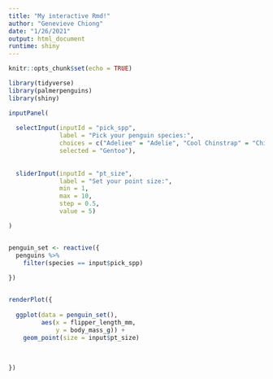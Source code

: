 ```yaml
---
title: "My interactive Rmd!"
author: "Genevieve Chiong"
date: "1/26/2021"
output: html_document
runtime: shiny
---
```


```r
knitr::opts_chunk$set(echo = TRUE)

library(tidyverse)
library(palmerpenguins)
library(shiny)
```


```r

inputPanel(
  
  selectInput(inputId = "pick_spp",
              label = "Pick your penguin species:",
              choices = c("Adeliee" = "Adelie", "Cool Chinstrap" = "Chinstrap", "Gentoo"), 
              selected = "Gentoo"),
  
  
  sliderInput(inputId = "pt_size",
              label = "Set your point size:",
              min = 1, 
              max = 10, 
              step = 0.5,
              value = 5)

)


penguin_set <- reactive({
  penguins %>% 
    filter(species == input$pick_spp)
  
})


renderPlot({
  
  ggplot(data = penguin_set(), 
         aes(x = flipper_length_mm,
             y = body_mass_g)) +
    geom_point(size = input$pt_size) 
  
  
  
})

```
















